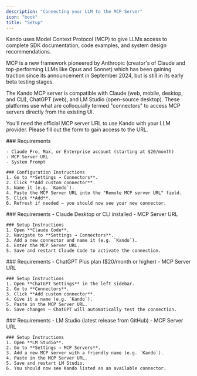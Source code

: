 ```yaml
---
description: "Connecting your LLM to the MCP Server"
icon: "book"
title: "Setup"
---
```


Kando uses Model Context Protocol (MCP) to give LLMs access to complete SDK documentation, code examples, and system design recommendations. 

MCP is a new framework pioneered by Anthropic (creator's of Claude and top-performing LLMs like Opus and Sonnet) which has been gaining traction since its announcement in September 2024, but is still in its early beta testing stages. 

The Kando MCP server is compatible with Claude (web, mobile, desktop, and CLI), ChatGPT (web), and LM Studio (open-source desktop). These platforms use what are colloquially termed "connectors" to access MCP servers directly from the existing UI. 

You'll need the official MCP server URL to use Kando with your LLM provider. Please fill out the form to gain access to the URL. 

<Tabs>
  <Tab title="Claude">
    ### Requirements

    - Claude Pro, Max, or Enterprise account (starting at $20/month)  
    - MCP Server URL  
    - System Prompt  

    ### Configuration Instructions
    1. Go to **Settings → Connectors**.  
    2. Click **Add custom connector**.  
    3. Name it (e.g. `Kando`).  
    4. Paste the MCP Server URL into the "Remote MCP server URL" field.  
    5. Click **Add**.  
    6. Refresh if needed — you should now see your new connector.  
  </Tab>

  <Tab title="Claude Code">
    ### Requirements
    - Claude Desktop or CLI installed  
    - MCP Server URL  

    ### Setup Instructions
    1. Open **Claude Code**.  
    2. Navigate to **Settings → Connectors**.  
    3. Add a new connector and name it (e.g. `Kando`).  
    4. Enter the MCP Server URL.  
    5. Save and restart Claude Code to activate the connection.  
  </Tab>

  <Tab title="ChatGPT">
    ### Requirements
    - ChatGPT Plus plan ($20/month or higher)  
    - MCP Server URL  

    ### Setup Instructions
    1. Open **ChatGPT Settings** in the left sidebar.  
    2. Go to **Connectors**.  
    3. Click **Add custom connector**.  
    4. Give it a name (e.g. `Kando`).  
    5. Paste in the MCP Server URL.  
    6. Save changes — ChatGPT will automatically test the connection.  
  </Tab>

  <Tab title="LM Studio">
    ### Requirements
    - LM Studio (latest release from GitHub)  
    - MCP Server URL  

    ### Setup Instructions
    1. Open **LM Studio**.  
    2. Go to **Settings → MCP Servers**.  
    3. Add a new MCP server with a friendly name (e.g. `Kando`).  
    4. Paste in the MCP Server URL.  
    5. Save and restart LM Studio.  
    6. You should now see Kando listed as an available connector.  
  </Tab>
</Tabs>
